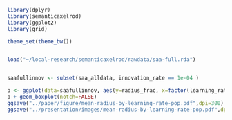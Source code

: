 ```r
library(dplyr)
library(semanticaxelrod)
library(ggplot2)
library(grid)

theme_set(theme_bw())


load("~/local-research/semanticaxelrod/rawdata/saa-full.rda")


saafullinnov <- subset(saa_alldata, innovation_rate == 1e-04 )


```

```r

p <- ggplot(data=saafullinnov, aes(y=radius_frac, x=factor(learning_rate), fill=factor(population_size))) + ylab("Normalized Mean Trait Graph Radius") + xlab("Prerequisite Learning Rate") + labs(fill="Population Size")
p + geom_boxplot(notch=FALSE)
ggsave("../paper/figure/mean-radius-by-learning-rate-pop.pdf",dpi=300)
ggsave("../presentation/images/mean-radius-by-learning-rate-pop.pdf",dpi=300)

```


